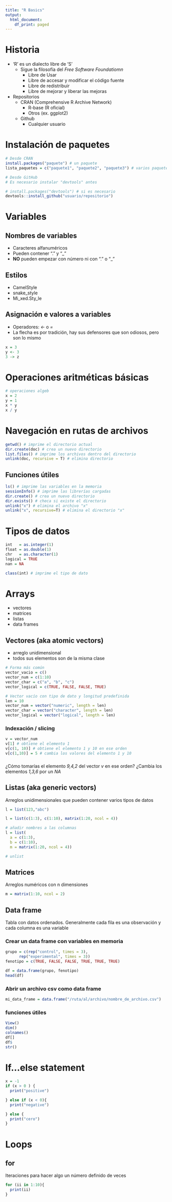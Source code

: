 ```yaml
---
title: "R Basics"
output:
  html_document:
    df_print: paged
---
```


# Historia
* 'R' es un dialecto libre de 'S'
  * Sigue la filosofía del *Free Software Foundatiomn*
    * Libre de Usar
    * Libre de accesar y modificar el código fuente
    * Libre de redistribuir
    * Libre de mejorar y liberar las mejoras
  
* Repositorios
  * CRAN (Comprehensive R Archive Network)
    * R-base (R oficial)
    * Otros (ex. ggplot2)
  * Github
    * Cualquier usuario
  
# Instalación de paquetes
```r
# Desde CRAN
install.packages("paquete") # un paquete
lista_paquetes = c("paquete1", "paquete2", "paquete3") # varios paquetes

# Desde GitHub
# Es necesario instalar "devtools" antes

# install.packages("devtools") # si es necesario
devtools::install_github("usuario/repositorio")

```

# Variables

## Nombres de variables
  * Caracteres alfanuméricos
  * Pueden contener "." y "_" 
  * **NO** pueden empezar con número ni con "." o "_"
  
## Estilos
  * CamelStyle
  * snake_style
  * Mi_xed.Sty_le
  
## Asignación e valores a variables

* Operadores: *<-* o *=*
* La flecha es por tradición, hay sus defensores que son odiosos, pero son lo mismo
```r
x = 3 
y <- 3 
3 -> z
```

# Operaciones aritméticas básicas
```r
# operaciones algeb
x = 2
y = 1
x * y
x / y

```

# Navegación en rutas de archivos
```r
getwd() # imprime el directorio actual
dir.create(doc) # crea un nuevo directorio
list.files() # imprime los archivos dentro del directorio
unlink(doc, recursive = T) # elimina directorio

```

## Funciones útiles
```r
ls() # imprime las variables en la memoria
sessionInfo() # imprime las librerías cargadas
dir.create() # crea un nuevo directorio
dir.exists() # checa si existe el directorio
unlink("x") # elimina el archivo "x"
unlink("x", recursive=T) # elimina el directorio "x"
```

# Tipos de datos
```r
int   = as.integer(1) 
float = as.double(1)
chr   = as.character(1)
logical = TRUE
nan = NA

class(int) # imprime el tipo de dato
```

# Arrays
* vectores
* matrices
* listas
* data frames

## Vectores (aka atomic vectors)
* arreglo unidimensional
* todos sus elementos son de la misma clase
```r
# Forma más común
vector_vacio = c()
vector_num = c(1:10)
vector_char = c("a", "b", "c")
vector_logical = c(TRUE, FALSE, FALSE, TRUE)

# Vector vacío con tipo de dato y longitud predefinida
len = 10
vector_num = vector("numeric", length = len)
vector_char = vector("character", length = len)
vector_logical = vector("logical", length = len)


```

### Indexación / slicing
```r
v = vector_num
v[1] # obtiene el elemento 1
v[c(1, 10)] # obtiene el elemento 1 y 10 en ese orden
v[c(1,10)] = 5 # cambia los valores del elemento 1 y 10

```

### 
¿Cómo tomarías el elemento *9,4,2* del vector *v* en ese orden?
¿Cambia los elementos *1,3,6* por un *NA*

## Listas (aka generic vectors)
Arreglos unidimensionales que pueden contener varios tipos de datos
```r
l = list(123,"abc")

l = list(c(1:3), c(1:10), matrix(1:20, ncol = 4))

# añadir nombres a las columnas
l = list(
  a = c(1:3), 
  b = c(1:10), 
  m = matrix(1:20, ncol = 4))

# unlist

```

## Matrices
Arreglos numéricos con n dimensiones
```r
m = matrix(1:10, ncol = 2)
```

## Data frame
Tabla con datos ordenados. Generalmente cada fila es una observación y cada columna es una variable

### Crear un data frame con variables en memoria
```r
grupo = c(rep("control", times = 3), 
      rep("experimental", times = 3))
fenotipo = c(TRUE, FALSE, FALSE, TRUE, TRUE, TRUE)

df = data.frame(grupo, fenotipo)
head(df)

```

### Abrir un archivo csv como data frame
```r
mi_data_frame = data.frame("/ruta/al/archivo/nombre_de_archivo.csv")
```

### funciones útiles
```r
View()
dim()
colnames()
df[]
df$
str()
```

# If...else statement

```r
x = -1
if (x > 0 ) {
  print("positive")

} else if (x < 0){
  print("negative")

} else {
  print("cero")
}
```

# Loops

## for
Iteraciones para hacer algo un número definido de veces
```r
for (ii in 1:10){
  print(ii)
}
```



